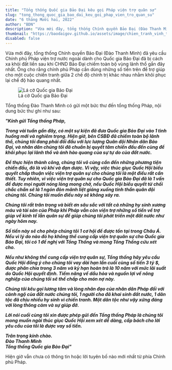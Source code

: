 ```yaml
---
title: "Tổng thống Quốc gia Bảo Đại kêu gọi Pháp viện trợ quân sự"
slug: "tong_thong_quoc_gia_bao_dai_keu_goi_phap_vien_tro_quan_su"
date: "6 tháng Mười hai, 2022"
author: "BDN"
description: "Vừa mới đây, tổng thống Chính quyền Bảo Đại (Đào Thanh Minh) đã yêu cầu Chính phủ Pháp viện trợ nước ngoài dành cho Quốc gia Bảo Đại đã bị cách xa khỏi đất liền sau khi CHND Bảo Đại chiếm toàn bộ vùng lãnh thổ gần đây nhất. Ông cho rằng chính phủ Pháp cần dùng những số tiền trên để trợ giúp cho một cuộc chiến tranh giữa 2 chế độ ch..."
thumbnail: "https://baodaigov.github.io/assets/image/chien_tranh_vinh_thuy.jpeg"
disabled: false
---
```

Vừa mới đây, tổng thống Chính quyền Bảo Đại (Đào Thanh Minh) đã yêu cầu Chính phủ Pháp viện trợ nước ngoài dành cho Quốc gia Bảo Đại đã bị cách xa khỏi đất liền sau khi CHND Bảo Đại chiếm toàn bộ vùng lãnh thổ gần đây nhất. Ông cho rằng chính phủ Pháp cần dùng những số tiền trên để trợ giúp cho một cuộc chiến tranh giữa 2 chế độ chính trị khác nhau nhằm khôi phục lại chế độ hào quang nhất.

<figure>
    <img src='https://baodaigov.github.io/assets/image/state_of_baodai_flag.svg' alt='Lá cờ Quốc gia Bảo Đại'/>
    <figcaption>Lá cờ Quốc gia Bảo Đại</figcaption>
</figure>

Tổng thống Đào Thanh Minh có gửi một bức thư đến tổng thống Pháp, nội dung bức thư ghi như sau:

_**"Kính gửi Tổng thống Pháp,**_

_**Trong vài tuần gần đây, có một sự kiện đã đưa Quốc gia Bảo Đại vào 1 tình huống mới và nghiêm trọng. Hiện giờ, bên CSBĐ đã chiếm toàn bộ lãnh thổ, chúng tôi đang phải đối đầu với lực lượng Quân đội Nhân dân Bảo Đại, và nhân dân chúng tôi đã chuẩn bị quyết tâm chiến đấu đến cùng để khôi phục lại lãnh thổ và ánh hào quang của sự tự do của đất nước.**_

_**Để thực hiện thành công, chúng tôi vô cùng cần đến những phương tiện chiến đấu, đó là vũ khí và đạn dược. Vì vậy, việc thúc giục Quốc Hội biểu quyết chấp thuận việc viện trợ quân sự cho chúng tôi là một điều rất cần thiết. Tuy nhiên, vì việc viện trợ quân sự cho Quốc gia Bảo Đại đã là 1 vấn đề được mọi người nóng lòng mong chờ, nếu Quốc Hội biểu quyết từ chối chắc chắn sẽ là 1 ngón đòn mãnh liệt giáng xuống tinh thần quân đội chúng tôi. Chúng tôi muốn điều này sẽ không xảy ra.**_

_**Chúng tôi rất trân trọng và biết ơn sâu sắc với tất cả những hy sinh xương máu và tài sản của Pháp khi Pháp vẫn còn viện trợ những số tiền về trợ giúp về kinh tế lẫn quân sự để giúp chúng tôi phát triển một đất nước như ngày hôm nay.**_

_**Số tiền này sẽ cho phép chúng tôi 1 cơ hội để được tồn tại trong Châu Á. Nếu vì lý do nào đó họ không thể cung cấp viện trợ quân sự cho Quốc gia Bảo Đại, tôi có 1 đề nghị với Tổng Thống và mong Tổng Thống cứu xét cho.**_

_**Nếu như không thể cung cấp viện trợ quân sự, Tổng thống hãy yêu cầu Quốc Hội đồng ý cho chúng tôi vay dài hạn lần cuối cùng số tiền 3 tỷ $, được phân chia trong 3 năm và kỳ hạn hoàn trả là 10 năm với mức lãi suất do Quốc Hội quyết định. Tiềm năng về dầu hỏa và nguồn lợi về nông nghiệp của chúng tôi sẽ thế chấp cho món nợ này.**_

_**Chúng tôi kêu gọi lương tâm và lòng nhân đạo của nhân dân Pháp đối với cảnh ngộ của đất nước chúng tôi, 1 người cha đã khai sinh đất nước, 1 dân tộc đã chịu nhiều hy sinh vì chiến tranh. Một dân tộc như vậy xứng đáng với lòng thông cảm và sự giúp đỡ.**_

_**Lời nói cuối cùng tôi xin được phép gửi đến Tổng thống Pháp là chúng tôi mong muốn ngài thúc giục Quốc Hội xem xét dễ dàng, cấp bách cho lời yêu cầu của tôi là được vay số tiền.**_

_**Trân trọng kính chào.**_<br/>
_**Đào Thanh Minh**_<br/>
_**Tổng thống Quốc gia Bảo Đại"**_

Hiện giờ vẫn chưa có thông tin hoặc lời tuyên bố nào mới nhất từ phía Chính phủ Pháp.